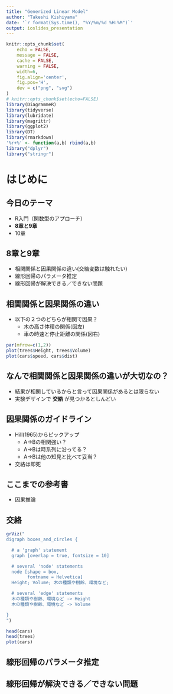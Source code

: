 ```yaml
---
title: "Generized Linear Model"
author: "Takeshi Kishiyama"
date: '`r format(Sys.time(), "%Y/%m/%d %H:%M")`'
output: ioslides_presentation
---
```


```r
knitr::opts_chunk$set(
    echo = FALSE,
    message = FALSE,
    cache = FALSE,
    warning = FALSE,
    width=6,
    fig.align='center',
    fig.pos='H',
    dev = c("png", "svg")
)
# knitr::opts_chunk$set(echo=FALSE)
library(DiagrammeR)
library(tidyverse)
library(lubridate)
library(magrittr)
library(ggplot2)
library(DT)
library(rmarkdown)
'%r+%' <- function(a,b) rbind(a,b)
library("dplyr")
library("stringr")
```

# はじめに

## 今日のテーマ

* R入門（関数型のアプローチ）
* **8章と9章**
* 10章
    
## 8章と9章

* 相関関係と因果関係の違い(交絡変数は触れたい)
* 線形回帰のパラメータ推定
* 線形回帰が解決できる／できない問題

## 相関関係と因果関係の違い

* 以下の２つのどちらが相関で因果？
    * 木の高さ体積の関係(図左)
    * 車の時速と停止距離の関係(図右)

```r
par(mfrow=c(1,2))
plot(trees$Height, trees$Volume)
plot(cars$speed, cars$dist)
```

## なんで相関関係と因果関係の違いが大切なの？

* 結果が相関しているからと言って因果関係があるとは限らない
* 実験デザインで **交絡** が見つかるとしんどい

## 

## 因果関係のガイドライン

* Hill(1965)からピックアップ
    * A->Bの相関強い？ 
    * A->Bは時系列に沿ってる？
    * A->Bは他の知見と比べて妥当？
* 交絡は即死

## ここまでの参考書

* 因果推論

## 交絡

```r
grViz("
digraph boxes_and_circles {

  # a 'graph' statement
  graph [overlap = true, fontsize = 10]

  # several 'node' statements
  node [shape = box,
        fontname = Helvetica]
  Height; Volume; 木の種類や樹齢、環境など;

  # several 'edge' statements
  木の種類や樹齢、環境など -> Height
  木の種類や樹齢、環境など -> Volume

}
")
```


```r
head(cars)
head(trees)
plot(cars)
```

## 線形回帰のパラメータ推定

## 線形回帰が解決できる／できない問題
